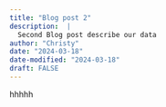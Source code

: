 ```yaml
---
title: "Blog post 2"
description:  |
  Second Blog post describe our data
author: "Christy"
date: "2024-03-18"
date-modified: "2024-03-18"
draft: FALSE
---
```

hhhhh
